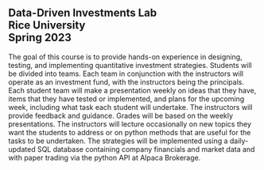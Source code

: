 ## Data-Driven Investments Lab<br>Rice University<br>Spring 2023

The goal of this course is to provide hands-on experience in designing, testing, and implementing quantitative investment strategies.  Students will be divided into teams.  Each team in conjunction with the instructors will operate as an investment fund, with the instructors being the principals.  Each student team will make a presentation weekly on ideas that they have, items that they have tested or implemented, and plans for the upcoming week, including what task each student will undertake.   The instructors will provide feedback and guidance.  Grades will be based on the weekly presentations.  The instructors will lecture occasionally on new topics they want the students to address or on python methods that are useful for the tasks to be undertaken.
The strategies will be implemented using a daily-updated SQL database containing company financials and market data and with paper trading via the python API at Alpaca Brokerage.





